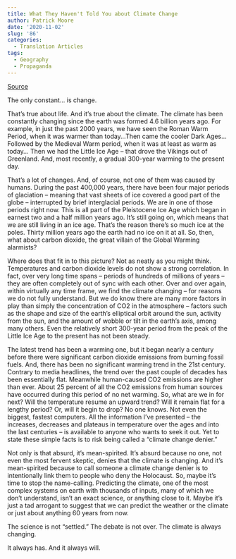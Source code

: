 ```yaml
---
title: What They Haven't Told You about Climate Change
author: Patrick Moore
date: '2020-11-02'
slug: '86'
categories:
  - Translation Articles
tags:
  - Geography
  - Propaganda
---
```


[Source](https://www.youtube.com/watch?v=RkdbSxyXftc)

The only constant... is change.

That's true about life. And it's true about the climate. The climate has been constantly changing since the earth was formed 4.6 billion years ago. For example, in just the past 2000 years, we have seen the Roman Warm Period, when it was warmer than today...Then came the cooler Dark Ages... Followed by the Medieval Warm period, when it was at least as warm as today... Then we had the Little Ice Age -- that drove the Vikings out of Greenland. And, most recently, a gradual 300-year warming to the present day.

That's a lot of changes. And, of course, not one of them was caused by humans. During the past 400,000 years, there have been four major periods of glaciation -- meaning that vast sheets of ice covered a good part of the globe -- interrupted by brief interglacial periods. We are in one of those periods right now. This is all part of the Pleistocene Ice Age which began in earnest two and a half million years ago. It's still going on, which means that we are still living in an ice age. That's the reason there's so much ice at the poles. Thirty million years ago the earth had no ice on it at all. So, then, what about carbon dioxide, the great villain of the Global Warming alarmists?

Where does that fit in to this picture? Not as neatly as you might think. Temperatures and carbon dioxide levels do not show a strong correlation. In fact, over very long time spans -- periods of hundreds of millions of years --
they are often completely out of sync with each other. Over and over again, within virtually any time frame, we find the climate changing -- for reasons we do not fully understand. But we do know there are many more factors in play than simply the concentration of CO2 in the atmosphere -- factors such as the shape and size of the earth's elliptical orbit around the sun, activity from the sun, and the amount of wobble or tilt in the earth's axis, among many others. Even the relatively short 300-year period from the peak of the Little Ice Age to the present has not been steady.

The latest trend has been a warming one, but it began nearly a century before there were significant carbon dioxide emissions from burning fossil fuels. And, there has been no significant warming trend in the 21st century. Contrary to media headlines, the trend over the past couple of decades has been essentially flat. Meanwhile human-caused CO2 emissions are higher than ever. About 25 percent of all the CO2 emissions from human sources have occurred during this period of no net warming. So, what are we in for next? Will the temperature resume an upward trend? Will it remain flat for a lengthy period? Or, will it begin to drop? No one knows. Not even the biggest, fastest computers. All the information I've presented -- the increases, decreases and plateaus in temperature over the ages and into the last centuries -- is available to anyone who wants to seek it out. Yet to state these simple facts is to risk being called a "climate change denier."

Not only is that absurd, it's mean-spirited. It's absurd because no one, not even the most fervent skeptic, denies that the climate is changing. And it's mean-spirited because to call someone a climate change denier is to intentionally link them to people who deny the Holocaust. So, maybe it's time to stop the name-calling. Predicting the climate, one of the most complex systems on earth with thousands of inputs, many of which we don't understand, isn't an exact science, or anything close to it. Maybe it's just a tad arrogant to suggest that we can predict the weather or the climate or just about anything 60 years from now.

The science is not "settled." The debate is not over. The climate is always changing.

It always has. And it always will.
